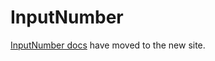
<Meta title="Components/Forms and Inputs/InputNumber" />

# InputNumber

[InputNumber docs](https://atlantis.getjobber.com/components/InputNumber) have moved to the new site.
